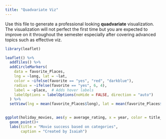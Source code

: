 ```yaml
---
title: "Quadvariate Viz"
---
```


Use this file to generate a professional looking **quadvariate** visualization.  The visualization will not perfect the first time but you are expected to improve on it throughout the semester especially after covering advanced topics such as effective viz.

```r
library(leaflet)

leaflet() %>%
  addTiles() %>%  
  addCircleMarkers(
    data = favorite_Places,
    lng = ~long, lat = ~lat,
    color = ~ifelse(favorite == "yes", "red", "darkblue"),
    radius = ~ifelse(favorite == "yes", 6, 4), 
    label = ~place,  # Adds hover labels
    labelOptions = labelOptions(noHide = FALSE, direction = "auto")
  ) %>%
  setView(lng = mean(favorite_Places$long), lat = mean(favorite_Places$lat), zoom = 6)
  


```

```r
ggplot(holiday_movies, aes(y = average_rating, x = year, color = title_type, shape = christmas )) +
  geom_point()+
  labs(title = "Movie success based on categories",
       caption = "Created by Isaiah")
       
```


